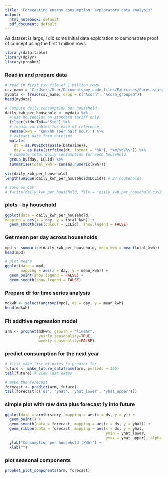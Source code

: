```yaml
---
title: 'Forecasting energy consumption: exploratory data analysis'
output:
  html_notebook: default
  pdf_document: default
---
```


As dataset is large, I did some initial data exploration to demonstrate proof of concept using the first 1 million rows.


```r
library(data.table)
library(dplyr)
library(prophet)
```

### Read in and prepare data
```r
# read in first csv file of 1 million rows
csv_name = 'C:/Users/User/Documents/my_code_files/Exercises/Forecasting London energy consumption Oct 2017/smart_meter_data/separate_csvs/Power-Networks-LCL-June2015(withAcornGps)v2_2.csv'
mydata <- fread(csv_name, drop = c("Acorn", "Acorn_grouped"))
head(mydata)

# Compute daily consumption per household  
daily_kwh_per_household <- mydata %>%  
  # use households on standard tariff only 
  filter(stdorToU=="Std") %>%
  # rename variables for ease of reference
  rename(kwh = 'KWH/hh (per half hour)') %>%
  # extract date from datetime
  mutate(
    dt = as.POSIXct(paste(DateTime)),
    day = as.Date(strftime(dt, format = "%D"), "%m/%d/%y")) %>%
  # compute total daily consumption for each household
  group_by(day, LCLid) %>%
  summarise(total_kwh = sum(as.numeric(kwh)))
  
str(daily_kwh_per_household)
length(unique(daily_kwh_per_household$LCLid)) # 27 households

# Save as CSV
# fwrite(daily_kwh_per_household, file = "daily_kwh_per_household_csv2_2.csv")
```

### plots - by household
```r
ggplot(data = daily_kwh_per_household, 
mapping = aes(x = day, y = total_kwh)) +
  geom_smooth(aes(colour = LCLid), show.legend = FALSE)
```

### Get mean per day across households
```r
mpd <- summarise(daily_kwh_per_household, mean_kwh = mean(total_kwh))
head(mpd)

# plot means
ggplot(data = mpd, 
       mapping = aes(x = day, y = mean_kwh)) +
  geom_point(show.legend = FALSE) + 
  geom_smooth(show.legend = FALSE)
```

### Prepare df for time series analysis
```r
mdkwh <- select(ungroup(mpd), ds = day, y = mean_kwh)
head(mdkwh)
```

### Fit additive regression model
```r
arm <- prophet(mdkwh, growth = "linear",
               yearly.seasonality=TRUE, 
               weekly.seasonality=FALSE)
```

### predict consumption for the next year
```r
# first make list of dates to predict for
future <- make_future_dataframe(arm, periods = 365)
tail(future) # view last dates

# make the forecast
forecast <- predict(arm, future)
tail(forecast[c('ds', 'yhat', 'yhat_lower', 'yhat_upper')])
```

### simple plot with raw data plus forecast 1y into future
```r
ggplot(data = arm$history, mapping = aes(x = ds, y = y)) +
  geom_point() +
  geom_smooth(data = forecast, mapping = aes(x = ds, y = yhat)) + 
  geom_ribbon(data = forecast, mapping = aes(x = ds, y = yhat,
                                             ymin = yhat_lower,
                                             ymax = yhat_upper), alpha = 1/3) +
  ylab("Consumption per household (kWh)") +
  xlab("")
```

### plot seasonal components
```r
prophet_plot_components(arm, forecast)
```
